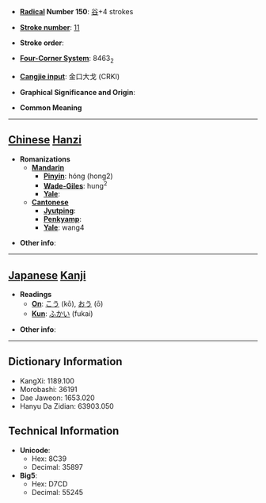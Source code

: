 * '''[[Wiktionary:Chinese radical index| Radical]] Number 150''': [[Wiktionary:Chinese radical index 谷|谷]]+4 strokes

* '''[[Wiktionary:Chinese total strokes index|Stroke number]]''': [[Wiktionary:Chinese total strokes index 11|11]]

* '''Stroke order''': 

* '''[[Wiktionary:Chinese four corner index|Four-Corner System]]''': 8463<sub>2</sub>

* '''[[Wiktionary:Chinese Cangjie index|Cangjie input]]''': 金口大戈 (CRKI)

* '''Graphical Significance and Origin''': 

* '''Common Meaning'''

----

== [[Chinese]] [[Hanzi]] ==

* '''Romanizations'''
** '''[[Mandarin]]'''
*** '''[[Pinyin]]''': hóng (hong2)
*** '''[[Wade-Giles]]''': hung<sup>2</sup>
*** '''[[Yale]]''': 
** '''[[Cantonese]]'''
*** '''[[Jyutping]]''':
*** '''[[Penkyamp]]''': 
*** '''[[Yale]]''': wang4

* '''Other info''': 

----

== [[Japanese]] [[Kanji]] ==

* '''Readings'''
** '''[[On]]''': [[こう]] (kō), [[おう]] (ō)
** '''[[Kun]]''': [[ふかい]] (fukai)

* '''Other info''':  

----

== Dictionary Information ==

* KangXi: 1189.100
* Morobashi: 36191
* Dae Jaweon: 1653.020
* Hanyu Da Zidian: 63903.050

== Technical Information ==

* '''Unicode''':
** Hex: 8C39
** Decimal: 35897
* '''Big5''':
** Hex: D7CD
** Decimal: 55245